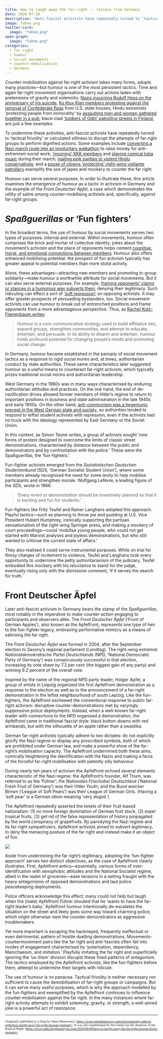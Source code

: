 ```yaml
---
title: How to laugh away the far-right -- lessons from Germany
date: 2020-07-30
description: "Anti-fascist activists have repeatedly turned to ‘tactical frivolity’ or calculated silliness to disrupt the attempts of far-right groups to perform dignified actions."
image: fahne.png
twitter-card:
  image: "fahne.png"
open-graph:
  image: "fahne.png"
categories:
  - far right
  - humour
  - social movements
  - counter-mobilisation
  - Germany
---
```


Counter-mobilisation against far-right activism takes many forms, adopts many practices—but humour is one of the most persistent tactics. Time and again far-right movement organisations carry out actions laden with pretensions of gravity and solemnity: [Nazis mourning Rudolf Hess on the anniversary of his suicide](https://www.antifainfoblatt.de/tags/rudolf-he%C3%9F-gedenkmarsch); [Ku Klux Klan members protesting against the removal of Confederate flags](https://de.reuters.com/news/picture/kkk-members-rally-idUSRTX1KV2L) from U.S. state houses; Hindu extremists ‘protecting people from immorality’ by [assaulting men and women gathered together in a pub](https://economictimes.indiatimes.com/news/politics-and-nation/mangalore-pub-attack-17-held-ram-sena-unapologetic/articleshow/4033613.cms); black-clad [‘soldiers of Odin’ patrolling streets in Finland](https://www.reuters.com/article/us-europe-migrants-finland-idUSKCN0UR20G20160113), are just a few examples.

To undermine these activities, anti-fascist activists have repeatedly turned to ‘tactical frivolity’ or calculated silliness to disrupt the attempts of far-right groups to perform dignified actions. Some examples include [converting a Nazi march route into an involuntary walkathon](https://www.theguardian.com/world/2014/nov/18/neo-nazis-tricked-into-raising-10000-for-charity) to raise money for anti-extremism social work; [‘mooning’ KKK members](https://apnews.com/60c99721a7644e3fd866153db8086856) and [playing comical tuba music](https://www.thedailybeast.com/meet-the-man-who-beat-the-kkk-with-a-tuba) during their march; [mailing pink panties to violent Hindu conservatives](https://feminisminindia.com/2019/06/20/pink-chaddi-campaign/); and a [posse of clowns ‘protecting’ right-wing vigilante patrollers](https://www.bbc.com/news/blogs-news-from-elsewhere-35343392) exemplify the use of japes and mockery to counter the far right.

Humour can serve several purposes. In order to illustrate these, this article examines the emergence of humour as a tactic in activism in Germany and the example of the *Front Deutscher Äpfel*, a case which demonstrates the utility of satire among counter-mobilising activists and, specifically, against far-right groups.

# *Spaßguerillas* or ‘Fun fighters’

In the broadest terms, the use of humour by social movements serves two types of purposes: internal and external. Within movements, humour often comprises the brick and mortar of collective identity; jokes about the movement’s activism and the place of opponents helps cement [cognitive, moral, and emotional connections between members](https://voidnetwork.gr/wp-content/uploads/2016/09/Collective-Identity-and-Social-Movements-by-Francesca-Polletta-and-James-M.-Jasper-.pdf). Humour also offers enhanced mobilising potential: the prospect of fun activism typically has greater appeal to potential members than more stolid activity.

Alone, these advantages—attracting new members and promoting in-group solidarity—make humour a worthwhile attribute for social movements. But it can also serve external purposes. For example, [framing opponents’ claims or stances in a humorous way subverts them](https://www.emerald.com/insight/content/doi/10.1108/S0163-786X20150000038007/full/html), denying their legitimacy. Such ridiculing can effect a sort of [‘soft repression’](https://www.emerald.com/insight/content/doi/10.1016/S0163-786X(04)25004-2/full/html) on opposing activists. It may offer greater prospects of persuading bystanders, too. Social movement activists can use humour to break out of entrenched positions and frame opponents from a more advantageous perspective. Thus, as [Rachel Kutz-Flamenbaum writes](https://onlinelibrary.wiley.com/doi/epdf/10.1111/soc4.12138):

> Humour is a core communicative strategy used to build affiliative ties, expand groups, strengthen communities, and attempt to educate, entertain, and persuade. In its ability to disarm and entertain, humour holds profound potential for changing people’s minds and promoting social change.

In Germany, humour became established in the panoply of social movement tactics as a response to rigid social mores and, at times, authoritarian conduct by state authorities. These same characteristics later suggested humour as a useful means to counteract far-right activism, which typically prizes traditional social norms and authoritarian leadership.

West Germany in the 1960s was in many ways characterised by enduring authoritarian attitudes and practices. On the one hand, the end of de-nazification drives allowed former members of Hitler’s regime to return to important positions in business and state administration in the late 1940s and early 1950s. On the other hand, [anti-communism was a hegemonic precept in the West German state and society](https://www.cambridge.org/core/services/aop-cambridge-core/content/view/B99D4D3934318B1EB271446E6F6DE4E0/S002085900700315Xa.pdf/humour_as_a_guerrilla_tactic_the_west_german_student_movements_mockery_of_the_establishment.pdf), so authorities tended to respond to leftist student activists with repression, even if the activists had no truck with the ideology represented by East Germany or the Soviet Union.

In this context, as Simon Teune writes, a group of activists sought ‘new forms of protest designed to overcome the limits of classic street demonstrations, characterised by distance between the public and demonstrators and by confrontation with the police.’ These were the Spaßguerillas, the ‘fun-fighters.’

Fun-fighter activists emerged from the *Sozialistischen Deutschen Studentenbund* (SDS, ‘German Socialist Student Union’), where some members already recognised the need for some levity to help mobilise participants and strengthen morale. Wolfgang Lefèvre, a leading figure of the SDS, wrote in 1966:

> ‘Every event or demonstration should be inventively planned so that it is exciting and fun for students.’

Fun-fighters like Fritz Teufel and Rainer Langhans adopted this approach. Playful tactics—such as planning to throw pie and pudding at U.S. Vice President Hubert Humphrey, ironically supporting the partisan sensationalism of the right-wing Springer press, and making a mockery of court proceedings—could ‘mobilise young people, who could not get started with Marxist analyses and joyless demonstrations, but who still wanted to criticise the current state of affairs.’

They also realised it could serve instrumental purposes. While on trial for flimsy charges of incitement to violence, Teufel and Langhans took every opportunity to undermine the petty authoritarianism of the judiciary. Teufel embodied this mockery with his reluctance to stand for the judge, eventually rising only with the dismissive comment, ‘if it serves the search for truth.’

# Front Deutscher Äpfel

Later anti-fascist activism in Germany bears the stamp of the *Spaßguerillas*, most notably in the imperative to make counter-action engaging to participants and observers alike. The *Front Deutscher Äpfel* (‘Front of German Apples’), also known as the Apfelfront, represents one type of heir to the fun-fighter legacy, embracing performative mimicry as a means of satirising the far right.

The *Front Deutscher Äpfel* was formed in 2004, after the September election to Saxony’s regional parliament (*Landtag*). The right-wing extremist *Nationaldemokratische Partei Deutschlands* (NPD, ‘National Democratic Party of Germany’) was conspicuously successful in that election, increasing its vote share by 7.2 per cent (the biggest gain of any party) and winning 9.2 percent of the overall vote.

Inspired by the name of the regional NPD party leader, Holger Apfel, a group of artists in Leipzig organised the first Apfelfront demonstration as a response to the election as well as to the announcement of a far-right demonstration in the leftist neighbourhood of south Lepizig. Like the fun-fighters, the Apfelfront eschewed the conventional response to public far-right activism: disruptive counter-demonstrations met by varyingly suppressive police deployments. Instead, when a well-known far-right leader with connections to the NPD organised a demonstration, the Apfelfront came in traditional fascist style: black button-downs with red armbands, but with the silhouette of an apple rather than a swastika.

German far-right activists typically adhere to two dictates: do not explicitly glorify the Nazi regime or display any proscribed symbols, both of which are prohibited under German law, and make a powerful show of the far-right’s mobilisation capacity. The Apfelfront undermined both these aims, comically heightening the identification with the Nazis and making a farce of the forceful far-right mobilisation with patently silly behaviour.

During nearly ten years of activism the Apfelfront echoed several elements characteristic of the Nazi regime: the Apfelfront’s founder, Alf Thum, was referred to as the ‘Führer’; the *Nationales Frischobst Deutschland* (‘National Fresh Fruit of Germany’) was their Hitler Youth; and the *Bund weicher Birnen* (‘League of Soft Pears’) was their League of German Girls. (Having a ‘soft pear’ is a German idiom meaning ‘very stupid.’)

The Apfelfront repeatedly asserted the tenets of their fruit-based nationalism: (1) no more foreign domination of German fruit stock, (2) expel tropical fruits, (3) get rid of the false representation of history propagated by the world conspiracy of grapefruits. By parodying the Nazi regime and its far-right sympathizers, Apfelfront activists aimed to subvert legitimacy, to deny the menacing posture of the far right and instead make it an object of fun.

![](flieger2.png)

Aside from undermining the far right’s legitimacy, adopting the ‘fun-fighter approach’ serves two distinct objectives, as the case of Apfelfront clearly illustrates. First, Apfelfront antics—essentially, various forms of over-identification with xenophobic attitudes and the National Socialist regime, albeit in the realm of groceries—ease tensions in a setting fraught with the heavy antagonisms of opposed demonstrations and taut police peacekeeping deployments.

Police officers acknowledge this effect; many could not help but laugh when the (male) Apfelfront Führer shouted that he ‘wants to have the far-right leader’s baby.’ Apfelfront humour intentionally de-escalates the situation on the street and likely goes some way toward charming police, which might otherwise view the counter-demonstrators as aggressive troublemakers.

Yet more important is escaping the hackneyed, frequently ineffectual or even detrimental, pattern of hostile duelling demonstrations. Movements-countermovement pairs like the far right and anti-fascists often fall into modes of engagement characterised by ‘polarisation, dependency, Manichaeism, and imitation.’ Playfully imitating the far right and superficially ignoring the ‘us-them’ division disrupts these fixed patterns of antagonism. The tactics employed by the Apfelfront activists, like the fun-fighters before them, attempt to undermine their targets with ridicule.

The use of humour is no panacea. Tactical frivolity is neither necessary nor sufficient to cause the demobilisation of far-right groups or campaigns. But it can serve many useful purposes, which is why the approach modelled by the fun-fighters and exemplified by the Apfelfront continues to influence counter-mobilisation against the far right. In the many instances where far-right activity attempts to exhibit solemnity, gravity, or strength, a well-aimed joke is a powerful act of resistance.

******

<span style="font-family:Garamond; font-size:0.8em;">Originally published as a blog by Open Democracy: <a href="https://www.opendemocracy.net/en/countering-radical-right/how-laugh-away-far-right-lessons-germany/">https://www.opendemocracy.net/en/countering-radical-right/how-laugh-away-far-right-lessons-germany/</a>. It was also republished by the Centre for the Analysis of the Radical Right: <a href="https://www.radicalrightanalysis.com/2020/08/06/how-to-laugh-away-the-far-right-lessons-from-germany/">https://www.radicalrightanalysis.com/2020/08/06/how-to-laugh-away-the-far-right-lessons-from-germany/</a></span>
